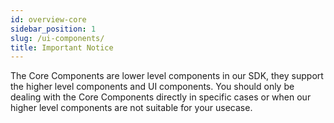 ```yaml
---
id: overview-core
sidebar_position: 1
slug: /ui-components/
title: Important Notice
---
```


The Core Components are lower level components in our SDK, they support the higher level components and UI components. You should only be dealing with the Core Components directly in specific cases or when our higher level components are not suitable for your usecase.
